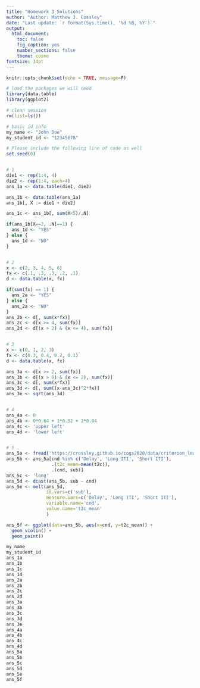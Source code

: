 ```yaml
---
title: "Homework 3 Solutions"
author: "Author: Matthew J. Cossley"
date: "Last update: `r format(Sys.time(), '%d %B, %Y')`"
output:
  html_document:
    toc: false
    fig_caption: yes
    number_sections: false
    theme: cosmo
fontsize: 14pt
---
```


```r
knitr::opts_chunk$set(echo = TRUE, message=F)
```

```r
# load the packages we will need
library(data.table)
library(ggplot2)

# clean session
rm(list=ls())

# basic id info
my_name <- "John Doe"
my_student_id <- "12345678"

# Please include the following line of code as well
set.seed(0)


# 1
die1 <- rep(1:4, 4)
die2 <- rep(1:4, each=4)
ans_1a <- data.table(die1, die2)

ans_1b <- data.table(ans_1a)
ans_1b[, X := die1 + die2]

ans_1c <- ans_1b[, sum(X<5)/.N]

if(ans_1b[X==2, .N]==1) {
  ans_1d <- "YES"
} else {
  ans_1d <- "NO"
}


# 2
x <- c(2, 3, 4, 5, 6)
fx <- c(.1, .3, .3, .2, .1)
d <- data.table(x, fx)

if(sum(fx) == 1) {
  ans_2a <- "YES"
} else {
  ans_2a <- "NO"
}
ans_2b <- d[, sum(x*fx)]
ans_2c <- d[x >= 4, sum(fx)]
ans_2d <- d[(x > 2) & (x <= 4), sum(fx)]


# 3
x <- c(0, 1, 2, 3)
fx <- c(0.3, 0.4, 0.2, 0.1)
d <- data.table(x, fx)

ans_3a <- d[x >= 2, sum(fx)]
ans_3b <- d[(x > 0) & (x <= 2), sum(fx)]
ans_3c <- d[, sum(x*fx)]
ans_3d <- d[, sum((x-ans_3c)^2*fx)]
ans_3e <- sqrt(ans_3d)


# 4 
ans_4a <- 0
ans_4b <- 0*0.64 + 1*0.32 + 2*0.04
ans_4c <- 'upper left'
ans_4d <- 'lower left'


# 5
ans_5a <- fread('https://crossley.github.io/cogs2020/data/criterion_learning/crit_learn.csv')
ans_5b <- ans_5a[cnd %in% c('Delay', 'Long ITI', 'Short ITI'), 
                 .(t2c_mean=mean(t2c)), 
                 .(cnd, sub)]
ans_5c <- 'long'
ans_5d <- dcast(ans_5b, sub ~ cnd)
ans_5e <- melt(ans_5d, 
               id.vars=c('sub'), 
               measure.vars=c('Delay', 'Long ITI', 'Short ITI'),
               variable.name='cnd',
               value.name='t2c_mean'
               )

ans_5f <- ggplot(data=ans_5b, aes(x=cnd, y=t2c_mean)) + 
  geom_violin() + 
  geom_point()

```

```r
my_name
my_student_id
ans_1a
ans_1b
ans_1c
ans_1d
ans_2a
ans_2b
ans_2c
ans_2d
ans_3a
ans_3b
ans_3c
ans_3d
ans_3e
ans_4a
ans_4b
ans_4c
ans_4d
ans_5a
ans_5b
ans_5c
ans_5d
ans_5e
ans_5f
```
